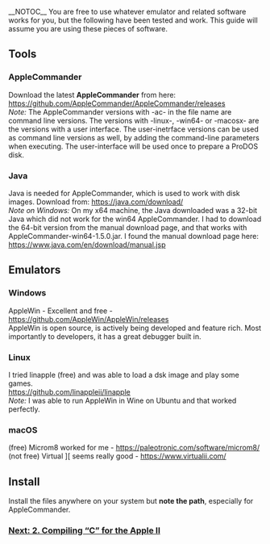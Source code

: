 __NOTOC__
You are free to use whatever emulator and related software works for you, but the following have been tested and work. This guide will assume you are using these pieces of software.

== Tools ==
=== AppleCommander ===
Download the latest <b>AppleCommander</b> from here: https://github.com/AppleCommander/AppleCommander/releases<br />
''Note:'' The AppleCommander versions with -ac- in the file name are command line versions. The versions with -linux-, -win64- or -macosx- are the versions with a user interface. The user-inetrface versions can be used as command line versions as well, by adding the command-line parameters when executing. The user-interface will be used once to prepare a ProDOS disk.

=== Java ===
Java is needed for AppleCommander, which is used to work with disk images. Download from: https://java.com/download/<br />
''Note on Windows:'' On my x64 machine, the Java downloaded was a 32-bit Java which did not work for the win64 AppleCommander. I had to download the 64-bit version from the manual download page, and that works with AppleCommander-win64-1.5.0.jar. I found the manual download page here: https://www.java.com/en/download/manual.jsp

== Emulators ==
=== Windows ===
AppleWin - Excellent and free - https://github.com/AppleWin/AppleWin/releases<br />
AppleWin is open source, is actively being developed and feature rich. Most importantly to developers, it has a great debugger built in.
=== Linux ===
I tried linapple (free) and was able to load a dsk image and play some games.<br />
https://github.com/linappleii/linapple<br />
''Note:'' I was able to run AppleWin in Wine on Ubuntu and that worked perfectly.
=== macOS ===
(free) Microm8 worked for me - https://paleotronic.com/software/microm8/<br />
(not free) Virtual ][ seems really good - https://www.virtualii.com/
== Install ==
Install the files anywhere on your system but '''note the path''', especially for AppleCommander.

=== [https://github.com/cc65/wiki/wiki/Apple-II-2.-Compiling-%22C%22-for-the-Apple-II Next: 2. Compiling “C” for the Apple II] ===
